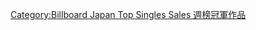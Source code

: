 [[Category:Billboard_Japan_Top_Singles_Sales_週榜冠軍作品|Category:Billboard Japan Top Singles Sales 週榜冠軍作品]]